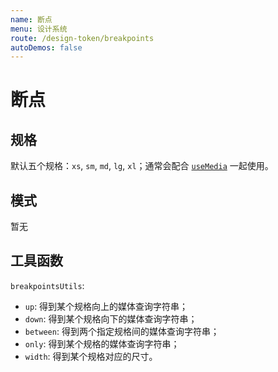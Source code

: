 ```yaml
---
name: 断点
menu: 设计系统
route: /design-token/breakpoints
autoDemos: false
---
```



# 断点

## 规格

默认五个规格：`xs`, `sm`, `md`, `lg`, `xl`；通常会配合 [`useMedia`](../hooks/useMedia) 一起使用。

<ThemeProvider>
  <BreakpointsSpec />
</ThemeProvider>

## 模式

暂无

## 工具函数

`breakpointsUtils`:

- `up`: 得到某个规格向上的媒体查询字符串；
- `down`: 得到某个规格向下的媒体查询字符串；
- `between`: 得到两个指定规格间的媒体查询字符串；
- `only`: 得到某个规格的媒体查询字符串；
- `width`: 得到某个规格对应的尺寸。
